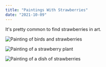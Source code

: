```yaml
---
title: "Paintings With Strawberries"
date: "2021-10-09"
---
```


It's pretty common to find strawberries in art.

![Painting of birds and strawberries](./still-life-with-strawberries-and-bluetits-eloise-harriet-stannard.jpg)

![Painting of a strawberry plant](./strawberry-sally-crosthwaite.jpg)

![Painting of a dish of strawberries](./a-dish-of-strawberries.jpg)
